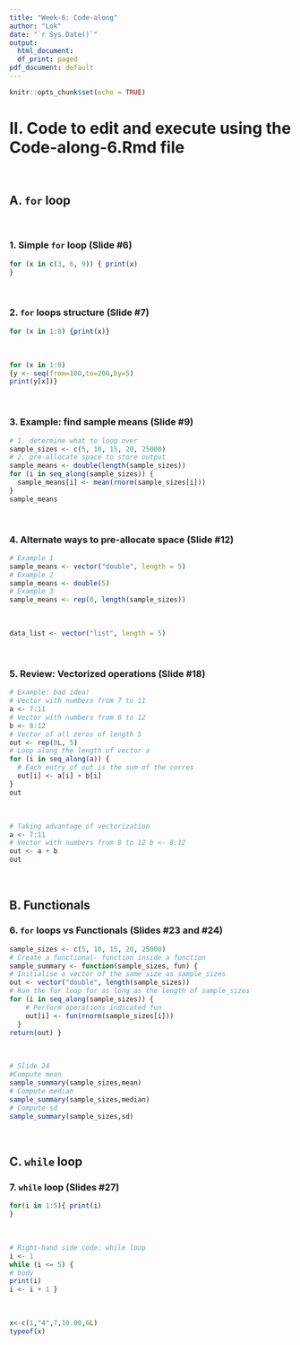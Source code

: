 ```yaml
---
title: "Week-6: Code-along"
author: "Lok"
date: "`r Sys.Date()`"
output:
  html_document:
  df_print: paged
pdf_document: default
---
```


```r
knitr::opts_chunk$set(echo = TRUE)
```

# II. Code to edit and execute using the Code-along-6.Rmd file 
<br>

## A. `for` loop
<br>

### 1. Simple `for` loop (Slide #6)

```r
for (x in c(3, 6, 9)) { print(x)
}

```
<br>

### 2. `for` loops structure (Slide #7)

```r
for (x in 1:8) {print(x)}
```
<br>
```r
for (x in 1:8)
{y <- seq(from=100,to=200,by=5)
print(y[x])}
```
<br>

### 3. Example: find sample means (Slide #9)

```r
# 1. determine what to loop over
sample_sizes <- c(5, 10, 15, 20, 25000)
# 2. pre-allocate space to store output 
sample_means <- double(length(sample_sizes))
for (i in seq_along(sample_sizes)) { 
  sample_means[i] <- mean(rnorm(sample_sizes[i]))
}
sample_means
```
<br>

### 4. Alternate ways to pre-allocate space (Slide #12)

```r
# Example 1 
sample_means <- vector("double", length = 5) 
# Example 2 
sample_means <- double(5)
# Example 3 
sample_means <- rep(0, length(sample_sizes))
```
<br>

```r
data_list <- vector("list", length = 5)

```
<br>

### 5. Review: Vectorized operations (Slide #18)

```r
# Example: bad idea!
# Vector with numbers from 7 to 11 
a <- 7:11
# Vector with numbers from 8 to 12 
b <- 8:12
# Vector of all zeros of length 5 
out <- rep(0L, 5)
# Loop along the length of vector a 
for (i in seq_along(a)) {
  # Each entry of out is the sum of the corres
  out[i] <- a[i] + b[i]
}
out
```
<br>

```r
# Taking advantage of vectorization
a <- 7:11
# Vector with numbers from 8 to 12 b <- 8:12
out <- a + b 
out
```
<br>

## B. Functionals

### 6. `for` loops vs Functionals (Slides #23 and #24)

```r
sample_sizes <- c(5, 10, 15, 20, 25000)
# Create a functional- function inside a function 
sample_summary <- function(sample_sizes, fun) {
# Initialise a vector of the same size as sample_sizes
out <- vector("double", length(sample_sizes))
# Run the for loop for as long as the length of sample_sizes 
for (i in seq_along(sample_sizes)) {
    # Perform operations indicated fun
    out[i] <- fun(rnorm(sample_sizes[i]))
  }
return(out) }
```
<br>

```r
# Slide 24
#Compute mean
sample_summary(sample_sizes,mean)
# Compute median
sample_summary(sample_sizes,median)
# Compute sd
sample_summary(sample_sizes,sd)
```
<br>

## C. `while` loop

### 7. `while` loop (Slides #27)

```r
for(i in 1:5){ print(i)
}
```
<br>

```r
# Right-hand side code: while loop
i <- 1
while (i <= 5) {
# body
print(i)
i <- i + 1 }
```
<br>


```r
x<-c(1,"4",7,10.00,6L)
typeof(x)
```

